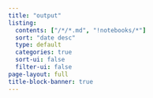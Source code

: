 ```yaml
---
title: "output"
listing:
  contents: ["/*/*.md", "!notebooks/*"]
  sort: "date desc"
  type: default
  categories: true
  sort-ui: false
  filter-ui: false
page-layout: full
title-block-banner: true
---
```



